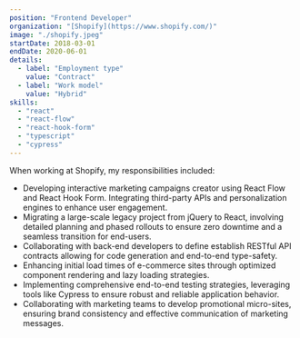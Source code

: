 ```yaml
---
position: "Frontend Developer"
organization: "[Shopify](https://www.shopify.com/)"
image: "./shopify.jpeg"
startDate: 2018-03-01
endDate: 2020-06-01
details:
  - label: "Employment type"
    value: "Contract"
  - label: "Work model"
    value: "Hybrid"
skills:
  - "react"
  - "react-flow"
  - "react-hook-form"
  - "typescript"
  - "cypress"
---
```


When working at Shopify, my responsibilities included:

- Developing interactive marketing campaigns creator using React Flow and React Hook Form. Integrating third-party APIs and personalization engines to enhance user engagement.
- Migrating a large-scale legacy project from jQuery to React, involving detailed planning and phased rollouts to ensure zero downtime and a seamless transition for end-users.
- Collaborating with back-end developers to define establish RESTful API contracts allowing for code generation and end-to-end type-safety.
- Enhancing initial load times of e-commerce sites through optimized component rendering and lazy loading strategies.
- Implementing comprehensive end-to-end testing strategies, leveraging tools like Cypress to ensure robust and reliable application behavior.
- Collaborating with marketing teams to develop promotional micro-sites, ensuring brand consistency and effective communication of marketing messages.
